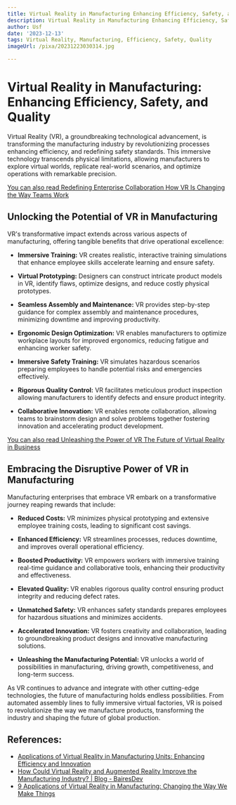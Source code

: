 ```yaml
---
title: Virtual Reality in Manufacturing Enhancing Efficiency, Safety, and Quality
description: Virtual Reality in Manufacturing Enhancing Efficiency, Safety, and Quality
author: Usf
date: '2023-12-13'
tags: Virtual Reality, Manufacturing, Efficiency, Safety, Quality
imageUrl: /pixa/20231223030314.jpg

---
```

# Virtual Reality in Manufacturing: Enhancing Efficiency, Safety, and  Quality

Virtual Reality  (VR), a  groundbreaking technological advancement,  is transforming the manufacturing industry by revolutionizing processes enhancing efficiency, and redefining safety standards. This immersive technology transcends physical limitations, allowing manufacturers to explore virtual worlds, replicate real-world scenarios, and optimize operations with  remarkable precision.

[You can also read Redefining Enterprise Collaboration How VR Is Changing the Way Teams Work](Redefining%20Enterprise%20Collaboration%20How%20VR%20Is%20Changing%20the%20Way%20Teams%20Work)


## Unlocking the Potential  of  VR  in  Manufacturing

VR's  transformative impact  extends  across various aspects  of  manufacturing, offering tangible benefits that drive operational excellence:

- **Immersive Training:** VR creates  realistic, interactive  training simulations  that enhance employee skills accelerate learning and ensure safety.

- **Virtual  Prototyping:** Designers can construct intricate product models in VR, identify  flaws, optimize designs, and reduce costly physical prototypes.

- **Seamless Assembly and Maintenance:** VR provides step-by-step guidance for complex assembly and maintenance procedures, minimizing downtime and  improving productivity.

- **Ergonomic Design Optimization:** VR enables  manufacturers to  optimize workplace layouts for improved ergonomics,  reducing fatigue and enhancing worker safety.

- **Immersive Safety Training:** VR simulates hazardous scenarios preparing employees to handle  potential risks and emergencies effectively.

-  **Rigorous Quality Control:** VR  facilitates meticulous product inspection allowing manufacturers to identify defects and ensure  product integrity.

- **Collaborative Innovation:** VR enables remote collaboration, allowing teams to brainstorm design and solve problems together fostering innovation and accelerating product development.

[You can also read Unleashing the Power of VR The Future of Virtual Reality in Business](Unleashing%20the%20Power%20of%20VR%20The%20Future%20of%20Virtual%20Reality%20in%20Business)


## Embracing the Disruptive Power of VR in Manufacturing

Manufacturing enterprises that embrace VR embark on a transformative journey reaping rewards that include:

- **Reduced Costs:** VR minimizes physical prototyping and extensive employee training costs, leading to significant cost savings.

- **Enhanced Efficiency:** VR streamlines  processes, reduces downtime, and improves overall operational efficiency.

- **Boosted Productivity:** VR  empowers workers with immersive training real-time guidance and collaborative tools, enhancing their productivity and effectiveness.

- **Elevated Quality:** VR enables rigorous quality control ensuring product integrity and reducing defect rates.

- **Unmatched Safety:** VR enhances safety standards prepares employees for hazardous situations and minimizes  accidents.

- **Accelerated  Innovation:** VR fosters creativity and collaboration, leading to groundbreaking product designs and innovative manufacturing solutions.

-  **Unleashing the Manufacturing Potential:**  VR unlocks a world of possibilities in manufacturing,  driving growth, competitiveness, and long-term success.

As VR continues to advance and integrate with other cutting-edge technologies, the future of manufacturing holds endless possibilities. From automated  assembly  lines to fully immersive virtual factories, VR is  poised to revolutionize the way we  manufacture products, transforming  the industry and  shaping the future of global production.

## References:
- [Applications of Virtual Reality in Manufacturing Units: Enhancing Efficiency and Innovation](https://www.linkedin.com/pulse/applications-virtual-reality-manufacturing-units-chatterjee-mallick-1c)
- [How Could Virtual Reality and Augmented Reality Improve the Manufacturing Industry? | Blog - BairesDev](https://www.bairesdev.com/blog/how-could-vr-and-ar-improve-manufacturing/)
- [9 Applications of Virtual Reality in Manufacturing: Changing the Way We Make Things](https://vection-technologies.com/blog/9-Applications-of-Virtual-Reality-in-Manufacturing-Changing-the-Way-We-Make-Things/)

